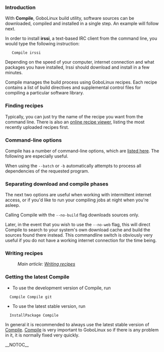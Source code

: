 === Introduction ===

With '''Compile''',  GoboLinux build utility, software
sources can be downloaded, compiled and installed in a
single step. An example will follow next.

In order to install '''irssi''', a text-based IRC client
from the command line, you would type the following 
instruction:

    Compile irssi 

Depending on the speed of your computer, internet connection
and what packages you have installed, Irssi should download
and install in a few minutes.

Compile manages the build process using GoboLinux recipes.
Each recipe contains a list of build directives and
supplemental control files for compiling a particular
software library. 

=== Finding recipes ===

Typically, you can just try the name of the recipe you want from the command line. There is
also an [http://recipes.gobolinux.org online recipe viewer], listing the most
recently uploaded recipes first.

=== Command-line options ===

Compile has a number of command-line options, which are
[[Compile|listed here]]. The following are especially
useful.

When using the <code>--batch</code> or <code>-b</code>
automatically attempts to process all dependencies of the
requested program.

=== Separating download and compile phases ===

The next two options are useful when working with
intermittent internet access, or if you'd like to run your
compiling jobs at night when you're asleep.

Calling Compile with the <code>--no-build</code> flag downloads
sources only.

Later, in the event that you wish to use the <code>--no-web</code> flag,
this will direct Compile to search to your system's own download cache
and build the sources found there instead. This commandline switch is
obviously very useful if you do not have a working internet connection
for the time being.

=== Writing recipes ===

:''Main article: [[Writing recipes]]''

=== Getting the latest Compile ===

* To use the development version of Compile, run 
   Compile Compile git

* To use the latest stable version, run 
   InstallPackage Compile

In general it is recommended to always use the latest stable
version of [[Compile]]. [[Compile]] is very important to
GoboLinux so if there is any problem in it, it is normally
fixed very quickly.


__NOTOC__

